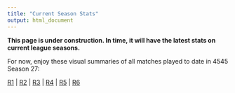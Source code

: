 ```yaml
---
title: "Current Season Stats"
output: html_document
---
```


**This page is under construction. In time, it will have the latest stats on current league seasons.**

For now, enjoy these visual summaries of all matches played to date in 4545 Season 27:

[R1](temp/s27_r1_allmatches.pdf) | [R2](temp/s27_r2_allmatches.pdf) | [R3](temp/s27_r3_allmatches.pdf) | [R4](temp/s27_r4_allmatches.pdf) | [R5](temp/s27_r5_allmatches.pdf) | [R6](temp/s27_r6_allmatches.pdf)